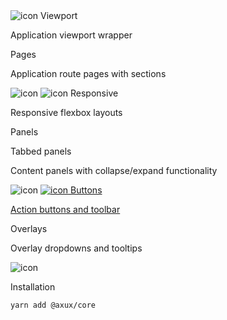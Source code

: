 
<Meta title="@core/Introduction" />

<Title>Core Module</Title>

<div className="ax-margin--b--lg ax-paper ax-padding">
  <AxFlexBox>
    <AxFlexBox.Row>
      <AxFlexBox.Col span="6@md">
        <AxFlexBox.Row wrap={false}>
          <AxFlexBox.Col flex="auto">
            <img alt="icon" src={viewport} height={96} />
          </AxFlexBox.Col>
          <AxFlexBox.Col flex="fill" className="ax-padding--t">
            <AxHeading>Viewport</AxHeading>
            <p>Application viewport wrapper</p>
          </AxFlexBox.Col>
        </AxFlexBox.Row>
      </AxFlexBox.Col>
      <AxFlexBox.Col span="6@md">
        <AxFlexBox.Row wrap={false} className="">
          <AxFlexBox.Col flex="fill" className="ax-padding--t">
            <AxHeading>Pages</AxHeading>
            <p>Application route pages with sections</p>
          </AxFlexBox.Col>
          <AxFlexBox.Col flex="auto">
            <img alt="icon" src={page} height={96} />
          </AxFlexBox.Col>
        </AxFlexBox.Row>
      </AxFlexBox.Col>
      <AxFlexBox.Col span="6@md">
        <AxFlexBox.Row wrap={false}>
          <AxFlexBox.Col flex="auto">
            <img alt="icon" src={grid} height={96} />
          </AxFlexBox.Col>
          <AxFlexBox.Col flex="fill" className="ax-padding--t">
            <AxHeading>Responsive</AxHeading>
            <p>Responsive flexbox layouts</p>
          </AxFlexBox.Col>
        </AxFlexBox.Row>
      </AxFlexBox.Col>
      <AxFlexBox.Col span="6@md">
        <AxFlexBox.Row wrap={false}>
          <AxFlexBox.Col flex="fill" className="ax-padding--t">
            <AxHeading>Panels</AxHeading>
            <p>Tabbed panels</p>
            <p>Content panels with collapse/expand functionality</p>
          </AxFlexBox.Col>
          <AxFlexBox.Col flex="auto">
            <img alt="icon" src={panel} height={96} />
          </AxFlexBox.Col>
        </AxFlexBox.Row>
      </AxFlexBox.Col>
      <AxFlexBox.Col span="6@md">
        <a
          href="?path=/docs/core-buttons-button--button"
          className="ax-block ax-color--base ax-hover--secondary ax-hover--bg-lightest"
        >
          <AxFlexBox.Row wrap={false}>
            <AxFlexBox.Col flex="auto">
              <img alt="icon" src={button} height={96} />
            </AxFlexBox.Col>
            <AxFlexBox.Col flex="fill" className="ax-padding--t">
              <AxHeading>Buttons</AxHeading>
              <p>Action buttons and toolbar</p>
            </AxFlexBox.Col>
          </AxFlexBox.Row>
        </a>
      </AxFlexBox.Col>
      <AxFlexBox.Col span="6@md">
        <AxFlexBox.Row wrap={false}>
          <AxFlexBox.Col flex="fill" className="ax-padding--t">
            <AxHeading>Overlays</AxHeading>
            <p>Overlay dropdowns and tooltips</p>
          </AxFlexBox.Col>
          <AxFlexBox.Col flex="auto">
            <img alt="icon" src={dropdown} height={96} />
          </AxFlexBox.Col>
        </AxFlexBox.Row>
      </AxFlexBox.Col>
    </AxFlexBox.Row>
  </AxFlexBox>
</div>

<Heading>Installation</Heading>

```shell
yarn add @axux/core
```
